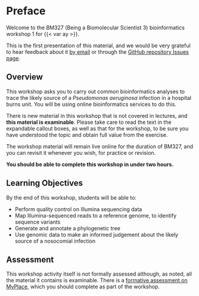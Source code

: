 # Preface

Welcome to the BM327 (Being a Biomolecular Scientist 3) bioinformatics workshop 1 for {{< var ay >}}.

This is the first presentation of this material, and we would be very grateful to hear feedback about it [by email](mailto:{{< var admin.email >}}) or through the [GitHub repository Issues page]({{< var github.issues >}}).

## Overview

This workshop asks you to carry out common bioinformatics analyses to trace the likely source of a _Pseudomonas aeruginosa_ infection in a hospital burns unit.
You will be using online bioinformatics services to do this.

::: { .callout-warning title="Important Note"}
There is new material in this workshop that is not covered in lectures, and **this material is examinable**. Please take care to read the text in the expandable callout boxes, as well as that for the workshop, to be sure you have understood the topic and obtain full value from the exercise.

The workshop material will remain live online for the duration of BM327, and you can revisit it whenever you wish, for practice or revision.
:::

**You should be able to complete this workshop in under two hours.**

## Learning Objectives

By the end of this workshop, students will be able to:

- Perform quality control on Illumina sequencing data
- Map Illumina-sequenced reads to a reference genome, to identify sequence variants
- Generate and annotate a phylogenetic tree
- Use genomic data to make an informed judgement about the likely source of a nosocomial infection

## Assessment

This workshop activity itself is not formally assessed although, as noted, all the material it contains is examinable. There is a [formative assessment on MyPlace]({{< var myplace.quiz >}}), which you should complete as part of the workshop.
